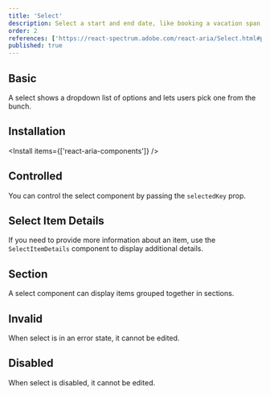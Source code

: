 ```yaml
---
title: 'Select'
description: Select a start and end date, like booking a vacation span, ideal for setting periods efficiently..
order: 2
references: ['https://react-spectrum.adobe.com/react-aria/Select.html#props']
published: true
---
```


## Basic

A select shows a dropdown list of options and lets users pick one from the bunch.

<How minW72 toUse='pickers/select-demo' />

## Installation

<Install items={['react-aria-components']} />

<SourceCode toShow='select' />

## Controlled
You can control the select component by passing the `selectedKey` prop.
<How minW72 toUse="pickers/select-controlled-demo" />

## Select Item Details
If you need to provide more information about an item, use the `SelectItemDetails` component to display additional details.
<How minW72 toUse="pickers/select-item-details-demo" />

## Section
A select component can display items grouped together in sections.
<How minW72 toUse="pickers/select-section-demo" />

## Invalid

When select is in an error state, it cannot be edited.

<How minW72 toUse='pickers/select-invalid-demo' />

## Disabled

When select is disabled, it cannot be edited.

<How minW72 toUse='pickers/select-disabled-demo' />
